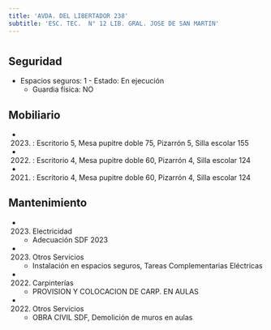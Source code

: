 ```yaml
---
title: 'AVDA. DEL LIBERTADOR 238'
subtitle: 'ESC. TEC.  N° 12 LIB. GRAL. JOSE DE SAN MARTIN'
---
```


#


## Seguridad

*  Espacios seguros: 1 - Estado: En ejecución 
    + Guardia física: NO





## Mobiliario

*  (2023) : Escritorio 5, Mesa pupitre doble 75, Pizarrón 5, Silla escolar 155 

*  (2022) : Escritorio 4, Mesa pupitre doble 60, Pizarrón 4, Silla escolar 124 

*  (2021) : Escritorio 4, Mesa pupitre doble 60, Pizarrón 4, Silla escolar 124 





## Mantenimiento

*  (2023) Electricidad 
    + Adecuación SDF 2023

*  (2023) Otros Servicios 
    + Instalación en espacios seguros, Tareas Complementarias Eléctricas

*  (2022) Carpinterías 
    + PROVISION Y COLOCACION DE CARP. EN AULAS

*  (2022) Otros Servicios 
    + OBRA CIVIL SDF, Demolición de muros en aulas



